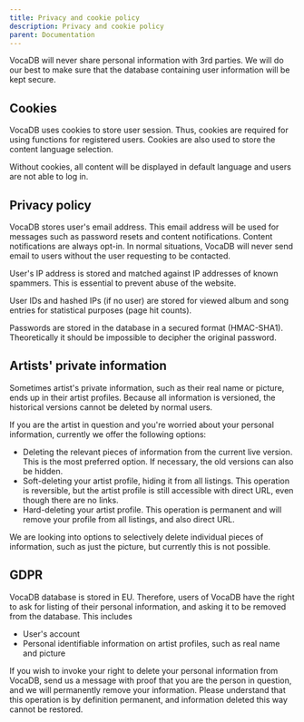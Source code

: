 ---
title: Privacy and cookie policy
description: Privacy and cookie policy
parent: Documentation
---

VocaDB will never share personal information with 3rd parties. We will do our best to make sure that the database containing user information will be kept secure.

## Cookies
VocaDB uses cookies to store user session. Thus, cookies are required for using functions for registered users. Cookies are also used to store the content language selection. 

Without cookies, all content will be displayed in default language and users are not able to log in.

## Privacy policy
VocaDB stores user's email address. This email address will be used for messages such as password resets and content notifications. Content notifications are always opt-in. In normal situations, VocaDB will never send email to users without the user requesting to be contacted.

User's IP address is stored and matched against IP addresses of known spammers. This is essential to prevent abuse of the website.

User IDs and hashed IPs (if no user) are stored for viewed album and song entries for statistical purposes (page hit counts).

Passwords are stored in the database in a secured format (HMAC-SHA1). Theoretically it should be impossible to decipher the original password.

## Artists' private information

Sometimes artist's private information, such as their real name or picture, ends up in their artist profiles. Because all information is versioned, the historical versions cannot be deleted by normal users.

If you are the artist in question and you're worried about your personal information, currently we offer the following options:

* Deleting the relevant pieces of information from the current live version. This is the most preferred option. If necessary, the old versions can also be hidden.
* Soft-deleting your artist profile, hiding it from all listings. This operation is reversible, but the artist profile is still accessible with direct URL, even though there are no links.
* Hard-deleting your artist profile. This operation is permanent and will remove your profile from all listings, and also direct URL.

We are looking into options to selectively delete individual pieces of information, such as just the picture, but currently this is not possible.

## GDPR

VocaDB database is stored in EU. Therefore, users of VocaDB have the right to ask for listing of their personal information, and asking it to be removed from the database. This includes 

* User's account
* Personal identifiable information on artist profiles, such as real name and picture

If you wish to invoke your right to delete your personal information from VocaDB, send us a message with proof that you are the person in question, and we will permanently remove your information. Please understand that this operation is by definition permanent, and information deleted this way cannot be restored.